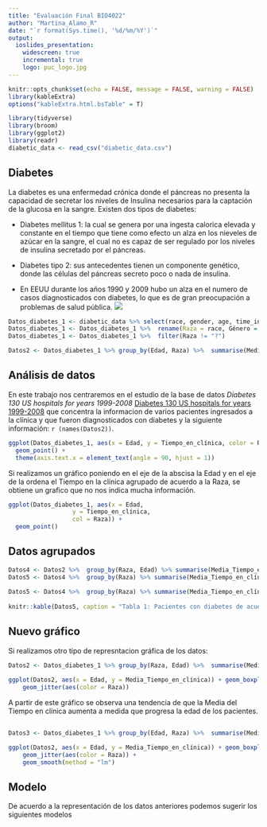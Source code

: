 ```yaml
---
title: "Evaluación Final BIO4022"
author: "Martina_Alamo_R"
date: "`r format(Sys.time(), '%d/%m/%Y')`"
output:
  ioslides_presentation:
    widescreen: true
    incremental: true
    logo: puc_logo.jpg
---
```


```r
knitr::opts_chunk$set(echo = FALSE, message = FALSE, warning = FALSE)
library(kableExtra)
options("kableExtra.html.bsTable" = T) 
```


```r
library(tidyverse)
library(broom)
library(ggplot2)
library(readr)
diabetic_data <- read_csv("diabetic_data.csv")
```
## Diabetes

La diabetes es una enfermedad crónica donde el páncreas no presenta la capacidad de secretar los niveles de Insulina necesarios para la captación de la glucosa en la sangre. Existen dos tipos de diabetes:

- Diabetes mellitus 1: la cual se genera por una ingesta calorica elevada y constante en el tiempo que tiene como efecto un alza en los nieveles de azúcar en la sangre, el cual no es capaz de ser regulado por los niveles de insulina secretado por el páncreas. 

- Diabetes tipo 2: sus antecedentes tienen un componente genético, donde las células del páncreas secreto poco o nada de insulina.
  
- En EEUU durante los años 1990 y 2009 hubo un alza en el numero de casos diagnosticados con diabetes, lo que es de gran preocupación a problemas de salud pública.
 ![](imagen2.jpg) 
 
```r
Datos_diabetes_1 <- diabetic_data %>% select(race, gender, age, time_in_hospital, num_lab_procedures, num_procedures, num_medications, max_glu_serum)
Datos_diabetes_1 <- Datos_diabetes_1 %>%  rename(Raza = race, Género = gender, Edad = age, Tiempo_en_clínica = time_in_hospital, número_procedimientos_lab = num_lab_procedures, número_procedimientos = num_procedures, número_medicamentos = num_medications, Máximo_glucosa_sérica = max_glu_serum )
Datos_diabetes_1 <- Datos_diabetes_1 %>%  filter(Raza != "?")

Datos2 <- Datos_diabetes_1 %>% group_by(Edad, Raza) %>%  summarise(Media_Tiempo_en_clínica = mean(Tiempo_en_clínica),  Número_procedimientos_lab = mean(número_procedimientos_lab), Número_procedimientos = mean(número_procedimientos), Número_medicamentos = mean(número_medicamentos))
```
 
 
## Análisis de datos
En este trabajo nos centraremos en el estudio de la base de datos  *Diabetes 130 US hospitals for years 1999-2008* [Diabetes 130 US hospitals for years 1999-2008 ]("https://www.kaggle.com/brandao/diabetes#diabetic_data.csv") que concentra la informacion de varios pacientes ingresados a la clínica y que fueron diagnosticados con diabetes y la siguiente información: `r (names(Datos2))`. 

```r

ggplot(Datos_diabetes_1, aes(x = Edad, y = Tiempo_en_clínica, color = Raza, group = Raza)) +
  geom_point() + 
  theme(axis.text.x = element_text(angle = 90, hjust = 1))
```

Si realizamos un gráfico poniendo en el eje de la abscisa la Edad y en el eje de la ordena el Tiempo en la clínica agrupado de acuerdo a la Raza, se obtiene un grafico que no nos indica mucha información.
```r
ggplot(Datos_diabetes_1, aes(x = Edad, 
                  y = Tiempo_en_clínica, 
                  col = Raza)) +
  geom_point() 
```
## Datos agrupados

```r
Datos4 <- Datos2 %>%  group_by(Raza, Edad) %>% summarise(Media_Tiempo_en_clínica= mean(Media_Tiempo_en_clínica), Número_procedimientos_lab = mean(Número_procedimientos_lab), Número_procedimientos = mean(Número_procedimientos), Número_medicamentos = mean(Número_medicamentos))
Datos5 <- Datos4 %>%  group_by(Raza) %>% summarise(Media_Tiempo_en_clínica= mean(Media_Tiempo_en_clínica), Número_procedimientos_lab = mean(Número_procedimientos_lab), Número_procedimientos = mean(Número_procedimientos), Número_medicamentos = mean(Número_medicamentos))
 
Datos5 <- Datos4 %>%  group_by(Raza) %>% summarise(Media_Tiempo_en_clínica= mean(Media_Tiempo_en_clínica), Número_procedimientos_lab = mean(Número_procedimientos_lab), Número_procedimientos = mean(Número_procedimientos), Número_medicamentos = mean(Número_medicamentos))
 
knitr::kable(Datos5, caption = "Tabla 1: Pacientes con diabetes de acuerdo a su Raza y la media del tiempo de permanencia en clínica, el número de procedimientos realizados y el número de medicamnetos administrados durante la permanencia en la clínica.", digits = 2)
```



## Nuevo gráfico
Si realizamos otro tipo de represntacion gráfica de los datos: 
```r
Datos2 <- Datos_diabetes_1 %>% group_by(Raza, Edad) %>%  summarise(Media_Tiempo_en_clínica = mean(Tiempo_en_clínica),  Número_procedimientos_lab = mean(número_procedimientos_lab), Número_procedimientos = mean(número_procedimientos), Número_medicamentos = mean(número_medicamentos))

ggplot(Datos2, aes(x = Edad, y = Media_Tiempo_en_clínica)) + geom_boxplot() + 
    geom_jitter(aes(color = Raza))
```

A partir de este gráfico se observa una tendencia de que la Media del Tiempo en clínica aumenta a medida que progresa la edad de los pacientes.

##

```r
Datos3 <- Datos_diabetes_1 %>% group_by(Edad, Raza) %>%  summarise(Media_Tiempo_en_clínica = mean(Tiempo_en_clínica),  Número_procedimientos_lab = mean(número_procedimientos_lab), Número_procedimientos = mean(número_procedimientos), Número_medicamentos = mean(número_medicamentos))

ggplot(Datos2, aes(x = Edad, y = Media_Tiempo_en_clínica)) + geom_boxplot() + 
    geom_jitter(aes(color = Raza)) +
    geom_smooth(method = "lm")
```


## Modelo

De acuerdo a la representación de los datos anteriores podemos sugerir los siguientes modelos


